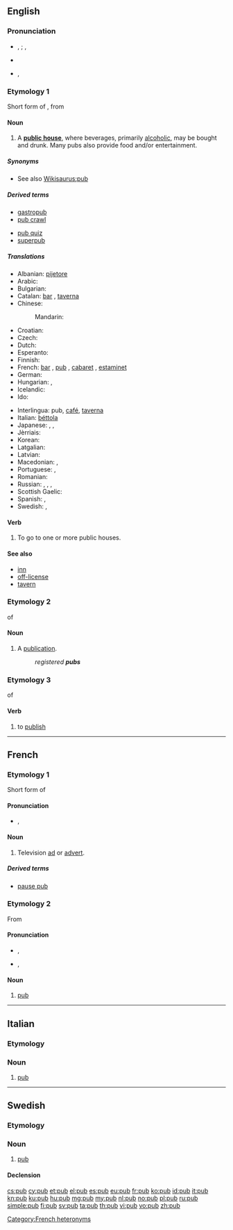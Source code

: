 ==English==

===Pronunciation===
* {{a|UK}} {{IPA|/pʌb/}}, {{X-SAMPA|/pVb/}}; {{IPA|/pʊb/}}, {{X-SAMPA|/pUb/}}
* {{audio|en-us-pub.ogg|Audio (US)}}
* {{rhymes|ʌb}}, {{rhymes|ʊb}}

===Etymology 1===
Short form of {{term|public}}, from {{term|public house}}

====Noun====
{{wikipedia}}
{{en-noun}}

# A '''[[public house]]''', where beverages, primarily [[alcoholic]], may be bought and drunk. Many pubs also provide food and/or entertainment.

=====Synonyms=====
* See also [[Wikisaurus:pub]]

=====Derived terms=====
{{top2}}
* [[gastropub]]
* [[pub crawl]]
{{mid2}}
* [[pub quiz]]
* [[superpub]]
{{bottom}}

=====Translations=====
{{trans-top|public house}}
* Albanian: [[pijetore]] {{f}}
* Arabic: {{t|ar|خانة|f|tr=khaana|sc=Arab}}
* Bulgarian: {{t|bg|кръчма|f|tr=krǎčma}}
* Catalan: [[bar]] {{m}}, [[taverna]] {{f}}
* Chinese:
*: Mandarin: {{t|zh|酒吧|tr=jiǔbā|sc=Hani}}
* Croatian: {{t-|hr|krčma|f}}
* Czech: {{t-|cs|hospoda|f}}
* Dutch: {{t+|nl|kroeg|f}}
* Esperanto: {{t-|eo|drinkejo}}
* Finnish: {{t-|fi|kapakka}}
* French: [[bar]] {{m}}, [[#Etymology 2|pub]] {{m}}, [[cabaret]] {{m}}, [[estaminet]] {{m}}
* German: {{t+|de|Kneipe|f}}
* Hungarian: {{t+|hu|kocsma}}, {{t-|hu|korcsma}}
* Icelandic: {{t+|is|krá|f}}
* Ido: {{t+|io|drinkerio|xs=Ido}}
{{trans-mid}}
* Interlingua: pub, [[café]], [[taverna]]
* Italian: [[béttola]] {{f}}
* Japanese: {{t|ja|居酒屋|tr=いざかや , izakaya|sc=Jpan}}, {{t|ja|パブ|tr=pabu|sc=Jpan}}, {{t|ja|バー|tr=bā|sc=Jpan}}
* Jèrriais: {{tø|roa-jer|aubèrge|f}}
* Korean: {{t|ko|술집|tr=suljip|sc=Kore}}
* Latgalian: {{tø|ltg|krūgs}}
* Latvian: {{t|lv|krogs}}
* Macedonian: {{t-|mk|крчма|f|tr=k'rčma}},  {{t|mk|паб|m|tr=pab}}
* Portuguese: {{t+|pt|bar|m}}, {{t+|pt|taberna|f}}
* Romanian: {{t-|ro|cârciumă|f}}
* Russian: {{t+|ru|бар|m|tr=bar|sc=Cyrl}}, {{t|ru|пивная|f|tr=pivnája|sc=Cyrl}}, {{t|ru|кабак|m|tr=kabák|sc=Cyrl}}, {{t|ru|паб|m|tr=pab|sc=Cyrl}}
* Scottish Gaelic: {{t|gd|taigh-seinnse|m}}
* Spanish: {{t+|es|bar|m}}, {{t-|es|taberna|f}}
* Swedish: {{t+|sv|krog|c}}, {{t+|sv|pub|c}}
{{trans-bottom}}

====Verb====
{{en-verb|pub|b|ed}}

# {{intransitive}} To go to one or more public houses.

====See also====
* [[inn]]
* [[off-license]]
* [[tavern]]

===Etymology 2===
{{abbreviation}} of {{term|publication}}

====Noun====
{{en-noun}}

# A [[publication]].
#: ''registered '''pubs'''''

===Etymology 3===
{{abbreviation}} of {{term|publish}}

====Verb====
{{en-verb|pub|b|ed}}

# {{informal|transitive}} to [[publish]]

----

==French==

===Etymology 1===
Short form of {{term|publicité|lang=fr}}

====Pronunciation====
* {{IPA|/pyb/|lang=fr}}, {{X-SAMPA|/pyb/|lang=fr}}

====Noun====
{{fr-noun|f}}

# Television [[ad]] or [[advert]].

=====Derived terms=====
* [[pause pub]]

===Etymology 2===
From {{etyl|en|fr}} {{term|pub|lang=en}}

====Pronunciation====
* {{a|France}} {{IPA|/pœb/|lang=fr}}, {{X-SAMPA|/p9b/|lang=fr}}
* {{a|Québec}} {{IPA|/pɔb/|lang=fr}}, {{X-SAMPA|/pOb/|lang=fr}}

====Noun====
{{fr-noun|m}}

# [[#English|pub]]

[[Category:French heteronyms]]

----

==Italian==

===Etymology===
{{etyl|en|it}}

===Noun===
{{head|it|noun|g=m}} {{inv}}

# [[#English|pub]]

----

==Swedish==

===Etymology===
{{etyl|en|sv}} {{term|pub|lang=en}}

===Noun===
{{sv-noun|g=c}}

# [[#English|pub]]

====Declension====
{{sv-noun-reg-ar}}

[[cs:pub]]
[[cy:pub]]
[[et:pub]]
[[el:pub]]
[[es:pub]]
[[eu:pub]]
[[fr:pub]]
[[ko:pub]]
[[id:pub]]
[[it:pub]]
[[kn:pub]]
[[ku:pub]]
[[hu:pub]]
[[mg:pub]]
[[my:pub]]
[[nl:pub]]
[[no:pub]]
[[pl:pub]]
[[ru:pub]]
[[simple:pub]]
[[fi:pub]]
[[sv:pub]]
[[ta:pub]]
[[th:pub]]
[[vi:pub]]
[[vo:pub]]
[[zh:pub]]